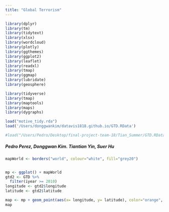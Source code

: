 ```yaml
---
title: "Global Terrorism"
---
```



```r
library(dplyr) 
library(tm)
library(tidytext)
library(xlsx)
library(wordcloud)
library(plotly)
library(ggthemes)
library(ggplot2) 
library(leaflet)
library(readxl)
library(tmap)
library(ggmap)
library(lubridate)
library(geosphere)

library(tidyverse)
library(tmap)
library(maptools)
library(maps)
library(dygraphs)

load("motive_tidy.rda")
load('/Users/donggwankim/datavis1818.github.io/GTD.RData')

#load("/Users/Pedro/Desktop/final-project-team-18/Tian_Summer/GTD.RData")

```

##### Pedro Perez, Donggwan Kim. Tiantian Yin, Suer Hu

```r
mapWorld <- borders("world", colour="white", fill="grey20")


mp <- ggplot() + mapWorld
gtd2 <- GTD %>%
  filter(iyear >= 2010)
longitude <- gtd2$longitude
latitude <- gtd2$latitude

map <- mp + geom_point(aes(x= longitude, y= latitude), color="orange", size=0.0001) + stat_density2d(aes(x = longitude, y = latitude, fill = ..level.., alpha = ..level..), data = gtd2, geom = 'polygon', bins = 12) + scale_fill_gradient(low = "grey", high = "red") + scale_alpha(range = c(0, 1)) + theme(axis.ticks.x = element_blank(), axis.ticks.y = element_blank(), axis.text.x = element_blank(), axis.text.y = element_blank(), panel.grid = element_blank()) + ggtitle("Global Terrorism, 2010-2015") + theme(plot.title = element_text(size = 18, hjust = 0.45), legend.position = "none") + labs(x = "", y = "")
map


```


